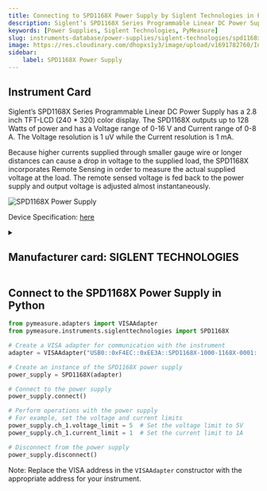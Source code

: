 ```yaml
---
title: Connecting to SPD1168X Power Supply by Siglent Technologies in Python
description: Siglent’s SPD1168X Series Programmable Linear DC Power Supply has a 2.8 inch TFT-LCD (240 * 320) color display. The SPD1168X outputs up to 128 Watts of power and has a Voltage range of 0-16 V and Current range of 0-8 A. The Voltage resolution is 1 uV while the Current resolution is 1 mA.  Because higher currents supplied through smaller gauge wire or longer distances can cause a drop in voltage to the supplied load, the SPD1168X incorporates Remote Sensing in order to measure the actual supplied voltage at the load. The remote sensed voltage is fed back to the power supply and output voltage is adjusted almost instantaneously.
keywords: [Power Supplies, Siglent Technologies, PyMeasure] 
slug: instruments-database/power-supplies/siglent-technologies/spd1168x-power-supply 
image: https://res.cloudinary.com/dhopxs1y3/image/upload/v1691782760/Instruments/Power%20Supplies/SPD1168X-Power-Supply/SPD1168X-Power-Supply.jpg
sidebar:
    label: SPD1168X Power Supply 
---
```



## Instrument Card

Siglent’s SPD1168X Series Programmable Linear DC Power Supply has a 2.8 inch TFT-LCD (240 * 320) color display. The SPD1168X outputs up to 128 Watts of power and has a Voltage range of 0-16 V and Current range of 0-8 A. The Voltage resolution is 1 uV while the Current resolution is 1 mA.

Because higher currents supplied through smaller gauge wire or longer distances can cause a drop in voltage to the supplied load, the SPD1168X incorporates Remote Sensing in order to measure the actual supplied voltage at the load. The remote sensed voltage is fed back to the power supply and output voltage is adjusted almost instantaneously.

![SPD1168X Power Supply](https://res.cloudinary.com/dhopxs1y3/image/upload/v1691782760/Instruments/Power%20Supplies/SPD1168X-Power-Supply/SPD1168X-Power-Supply.jpg)

Device Specification: [here](https://www.electrokit.com/uploads/productfile/41016/SPD1168X_DataSheet_DS0501X-E01A.pdf)

<details style={{ marginTop: "15px"}}>
<summary><h2 style={{display:'inline'}}>Manufacturer card: SIGLENT TECHNOLOGIES</h2></summary>

![SIGLENT TECHNOLOGIES](https://res.cloudinary.com/dhopxs1y3/image/upload/v1692126014/Instruments/Vendor%20Logos/Siglent.png)

**iglent** is a China-based manufacturer specializing in electronic test & measurement instruments. Siglent founders began a preliminary study of digital oscilloscopes in 2002. It founded in 2007, and now Siglent has extended its product line to include digital oscilloscopes, function / arbitrary waveform generators, RF generators，digital multi-meters, DC power supplies, spectrum analyzers, spectrum & vector network analyzers, isolated handheld oscilloscopes, DC electronic loads and other general test instruments.Siglent also manufactured entry-level products for Lecroy.

- Headquarters: Shenzhen, China
- Yearly Revenue (millions, USD): 57
- Vendor Website: [here](https://siglentna.com/)

</details>


<FeaturedInstrumentVideo category="POWER_SUPPLIES" />

## Connect to the SPD1168X Power Supply in Python





<Tabs>

<SectionsCard category="POWER_SUPPLIES" manufacturer="Siglent Technologies"></SectionsCard>

<TabItem value="PyMeasure" label="PyMeasure">

```python
from pymeasure.adapters import VISAAdapter
from pymeasure.instruments.siglenttechnologies import SPD1168X

# Create a VISA adapter for communication with the instrument
adapter = VISAAdapter("USB0::0xF4EC::0xEE3A::SPD1168X-1000-1168X-0001::0::INSTR")

# Create an instance of the SPD1168X power supply
power_supply = SPD1168X(adapter)

# Connect to the power supply
power_supply.connect()

# Perform operations with the power supply
# For example, set the voltage and current limits
power_supply.ch_1.voltage_limit = 5  # Set the voltage limit to 5V
power_supply.ch_1.current_limit = 1  # Set the current limit to 1A

# Disconnect from the power supply
power_supply.disconnect()
```

Note: Replace the VISA address in the `VISAAdapter` constructor with the appropriate address for your instrument.

</TabItem>
</Tabs>